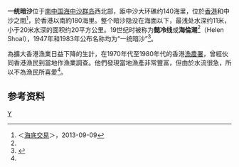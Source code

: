 {{Infobox Disputed Islands
| plural = yes
| name             =一统暗沙
| image name       = 
| image caption    = 
| image size       = 
| locator map      = {{Location map+|South China Sea|float=center|width=300|caption=一统暗沙的位置 
|places=
{{location map~ |South China Sea |marksize=6 |lat=19.2 |long=113.883333
|label='''一统暗沙
''' |position=bottom}}
}}
| map_custom       = yes
| native name      = 
| native name link = 
| other_names         = 
| location         = [[南中国海|南中国海]]
| coordinates      = {{Coord|19|12|N|113|53|E|display=inline,title}}
| archipelago      = [[中沙群岛|中沙群岛]]
| total islands    = 
| major islands    = 
| area             =
| length           =
| width            =
| coastline        =
| highest mount    = 
| elevation        =-11米 
| country                          = {{PRC}}
| country admin divisions  = [[海南省|海南省]][[三沙市|三沙市]]
| country admin divisions title        = [[地級市|地級市]]
| population       = 
| population as of = 
| density          = 
| ethnic groups    = 
| additional info  =
}} 
'''一统暗沙'''位于[[南中国海|南中国海]][[中沙群岛|中沙群岛]]西北部，距中沙大环礁约140海里，位於[[香港|香港]]和中沙之間<ref name=underocean>＜[[海底交易|海底交易]]＞，2013-09-09</ref>，於香港以南約180海里。整个暗沙隐没在海面以下，最浅处水深约11米，小于20米水深的面积约20平方公里。19世纪时被称为'''懿冷线'''或'''海倫潮'''<ref name=underocean />（Helen Shoal），1947年和1983年公布名称均为“一统暗沙”<ref>{{cite book zh |author=广东省地名委员会 |title=《南海诸岛地名资料汇编》 |format=M |edition=1 |location=广州 |publisher=广东省地图出版社 |date=1988 |pages=191|id= ISBN 80522-023-9}}</ref>。

為擴大香港漁業日益下降的生計，在1970年代至1980年代的香港[[漁農署|漁農署]]，曾經伙同香港漁民到當地作漁業調查。他們發現當地漁產非常豐富，但由於水流很急，所以不為漁民所喜愛<ref name=underocean />。

==参考资料==
{{reflist}}

{{有争议的地区小作品}}
{{South China Sea Islands}}

[[Category:中沙群岛|Y]]